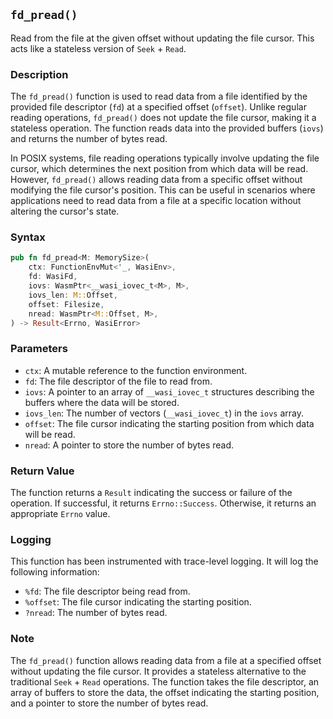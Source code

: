 ## `fd_pread()`

Read from the file at the given offset without updating the file cursor. This acts like a stateless version of `Seek` + `Read`.

### Description

The `fd_pread()` function is used to read data from a file identified by the provided file descriptor (`fd`) at a specified offset (`offset`). Unlike regular reading operations, `fd_pread()` does not update the file cursor, making it a stateless operation. The function reads data into the provided buffers (`iovs`) and returns the number of bytes read.

In POSIX systems, file reading operations typically involve updating the file cursor, which determines the next position from which data will be read. However, `fd_pread()` allows reading data from a specific offset without modifying the file cursor's position. This can be useful in scenarios where applications need to read data from a file at a specific location without altering the cursor's state.

### Syntax

```rust
pub fn fd_pread<M: MemorySize>(
    ctx: FunctionEnvMut<'_, WasiEnv>,
    fd: WasiFd,
    iovs: WasmPtr<__wasi_iovec_t<M>, M>,
    iovs_len: M::Offset,
    offset: Filesize,
    nread: WasmPtr<M::Offset, M>,
) -> Result<Errno, WasiError>
```

### Parameters

- `ctx`: A mutable reference to the function environment.
- `fd`: The file descriptor of the file to read from.
- `iovs`: A pointer to an array of `__wasi_iovec_t` structures describing the buffers where the data will be stored.
- `iovs_len`: The number of vectors (`__wasi_iovec_t`) in the `iovs` array.
- `offset`: The file cursor indicating the starting position from which data will be read.
- `nread`: A pointer to store the number of bytes read.

### Return Value

The function returns a `Result` indicating the success or failure of the operation. If successful, it returns `Errno::Success`. Otherwise, it returns an appropriate `Errno` value.

### Logging

This function has been instrumented with trace-level logging. It will log the following information:

- `%fd`: The file descriptor being read from.
- `%offset`: The file cursor indicating the starting position.
- `?nread`: The number of bytes read.

### Note

The `fd_pread()` function allows reading data from a file at a specified offset without updating the file cursor. It provides a stateless alternative to the traditional `Seek` + `Read` operations. The function takes the file descriptor, an array of buffers to store the data, the offset indicating the starting position, and a pointer to store the number of bytes read.
